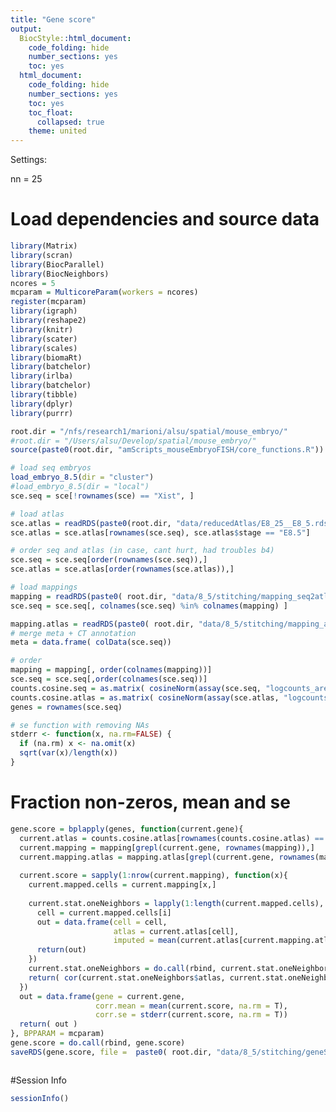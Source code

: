 ```yaml
---
title: "Gene score"
output:
  BiocStyle::html_document:
    code_folding: hide
    number_sections: yes
    toc: yes  
  html_document:
    code_folding: hide
    number_sections: yes
    toc: yes
    toc_float:
      collapsed: true
    theme: united
---
```


Settings:

nn = 25

# Load dependencies and source data

```r

library(Matrix)
library(scran)
library(BiocParallel)
library(BiocNeighbors)
ncores = 5
mcparam = MulticoreParam(workers = ncores)
register(mcparam)
library(igraph)
library(reshape2)
library(knitr)
library(scater)
library(scales)
library(biomaRt)
library(batchelor)
library(irlba)
library(batchelor)
library(tibble)
library(dplyr)
library(purrr)

root.dir = "/nfs/research1/marioni/alsu/spatial/mouse_embryo/"
#root.dir = "/Users/alsu/Develop/spatial/mouse_embryo/"
source(paste0(root.dir, "amScripts_mouseEmbryoFISH/core_functions.R"))

# load seq embryos
load_embryo_8.5(dir = "cluster")
#load_embryo_8.5(dir = "local")
sce.seq = sce[!rownames(sce) == "Xist", ]

# load atlas 
sce.atlas = readRDS(paste0(root.dir, "data/reducedAtlas/E8_25__E8_5.rds"))
sce.atlas = sce.atlas[rownames(sce.seq), sce.atlas$stage == "E8.5"]

# order seq and atlas (in case, cant hurt, had troubles b4)
sce.seq = sce.seq[order(rownames(sce.seq)),]
sce.atlas = sce.atlas[order(rownames(sce.atlas)),]

# load mappings
mapping = readRDS(paste0( root.dir, "data/8_5/stitching/mapping_seq2atlas_embryo2z5.rds"))
sce.seq = sce.seq[, colnames(sce.seq) %in% colnames(mapping) ]

mapping.atlas = readRDS(paste0( root.dir, "data/8_5/stitching/mapping_atlas2atlas.rds"))
# merge meta + CT annotation
meta = data.frame( colData(sce.seq))

# order
mapping = mapping[, order(colnames(mapping))]
sce.seq = sce.seq[,order(colnames(sce.seq))]
counts.cosine.seq = as.matrix( cosineNorm(assay(sce.seq, "logcounts_area")) )
counts.cosine.atlas = as.matrix( cosineNorm(assay(sce.atlas, "logcounts")) )
genes = rownames(sce.seq)

# se function with removing NAs
stderr <- function(x, na.rm=FALSE) {
  if (na.rm) x <- na.omit(x)
  sqrt(var(x)/length(x))
}


```


# Fraction non-zeros, mean and se

```r



gene.score = bplapply(genes, function(current.gene){
  current.atlas = counts.cosine.atlas[rownames(counts.cosine.atlas) == current.gene,]
  current.mapping = mapping[grepl(current.gene, rownames(mapping)),]
  current.mapping.atlas = mapping.atlas[grepl(current.gene, rownames(mapping.atlas)),]
  
  current.score = sapply(1:nrow(current.mapping), function(x){
    current.mapped.cells = current.mapping[x,]
    
    current.stat.oneNeighbors = lapply(1:length(current.mapped.cells), function(i){
      cell = current.mapped.cells[i]
      out = data.frame(cell = cell,
                       atlas = current.atlas[cell],
                       imputed = mean(current.atlas[current.mapping.atlas[, cell]]) )
      return(out)
    })
    current.stat.oneNeighbors = do.call(rbind, current.stat.oneNeighbors)
    return( cor(current.stat.oneNeighbors$atlas, current.stat.oneNeighbors$imputed, method = "pearson") )
  })
  out = data.frame(gene = current.gene, 
                   corr.mean = mean(current.score, na.rm = T),
                   corr.se = stderr(current.score, na.rm = T))
  return( out )
}, BPPARAM = mcparam)
gene.score = do.call(rbind, gene.score)
saveRDS(gene.score, file =  paste0( root.dir, "data/8_5/stitching/geneScore_embryo2z5.rds"))



```




#Session Info

```r

sessionInfo()

```
